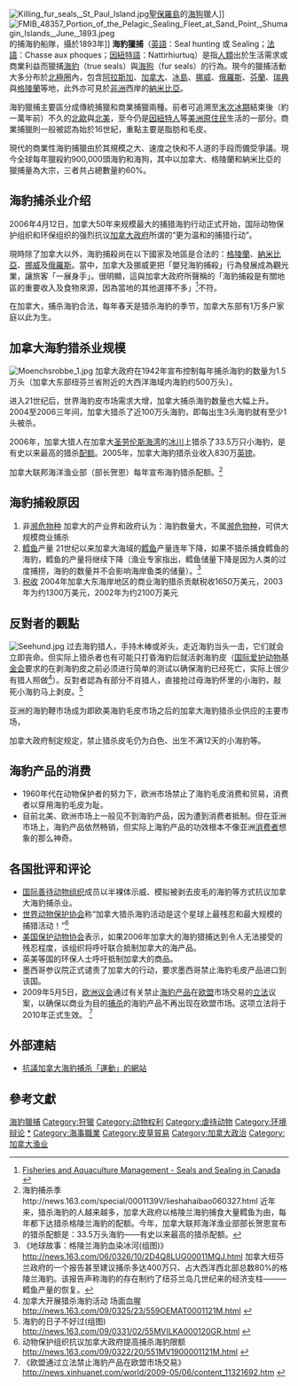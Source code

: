 {{NPOV|time=2013-03-28}}
[[File:Killing_fur_seals,_St_Paul_Island.jpg|thumb]][[聖保羅島_(阿拉斯加)|聖保羅島]]的[[海狗|海狗]]獵人]]
[[File:FMIB_48357_Portion_of_the_Pelagic_Sealing_Fleet_at_Sand_Point,_Shumagin_Islands,_June,_1893.jpeg|thumb]]的捕海豹船隊，攝於1893年]]
'''海豹獵捕'''（[[英語|英語]]：Seal hunting 或 Sealing；[[法語|法語]]：Chasse aux phoques；[[因紐特語|因紐特語]]：Nattirhiurtuq）是指[[人類|人類]]出於生活需求或商業利益而獵捕[[海豹|海豹]]（true seals）與[[海狗|海狗]]（fur seals）的行為。現今的獵捕活動大多分布於[[北極圈|北極圈]]內，包含[[阿拉斯加|阿拉斯加]]、[[加拿大|加拿大]]、[[冰島|冰島]]、[[挪威|挪威]]、[[俄羅斯|俄羅斯]]、[[芬蘭|芬蘭]]、[[瑞典|瑞典]]與[[格陵蘭|格陵蘭]]等地，此外亦可見於[[非洲|非洲]]西岸的[[納米比亞|納米比亞]]。

海豹獵捕主要區分成傳統捕獵和商業捕獵兩種。前者可追溯至[[末次冰期|末次冰期]]結束後（約一萬年前）不久的[[北歐|北歐]]與[[北美|北美]]，至今仍是[[因紐特人|因紐特人]]等[[美洲原住民|美洲原住民]]生活的一部分。商業捕獵則一般被認為始於16世紀，重點主要是脂肪和毛皮。

現代的商業性海豹捕獵由於其規模之大、速度之快和不人道的手段而備受爭議。現今全球每年獵殺約900,000頭海豹和海狗，其中以加拿大、格陵蘭和納米比亞的獵捕量為大宗，三者共占總數量約60%。

== 海豹捕杀业介绍 ==

2006年4月12日，加拿大50年来规模最大的捕猎海豹行动正式开始，国际动物保护组织和环保组织的强烈抗议[[加拿大政府|加拿大政府]]所谓的“更为温和的捕猎行动”。 

現時除了加拿大以外，海豹捕殺尚在以下國家及地區是合法的：[[格陵蘭|格陵蘭]]、[[納米比亞|納米比亞]]、[[挪威|挪威]]及[[俄羅斯|俄羅斯]]。當中，加拿大及挪威更把「嬰兒海豹捕殺」行為發展成為觀光業，讓旅客「一展身手」。很明顯，這與加拿大政府所聲稱的「海豹捕殺是有關地區的重要收入及食物來源，因為當地的其他選擇不多」<ref>[http://www.dfo-mpo.gc.ca/seal-phoque/reports-rapports/mgtplan-plangest2003/mgtplan-plangest2003_e.htm Fisheries and Aquaculture Management - Seals and Sealing in Canada] {{webarchive|url=https://web.archive.org/web/20080620053344/http://www.dfo-mpo.gc.ca/seal-phoque/reports-rapports/mgtplan-plangest2003/mgtplan-plangest2003_e.htm |date=2008-06-20 }}</ref>不符。

在加拿大，捕杀海豹合法，每年春天是猎杀海豹的季节，加拿大东部有1万多户家庭以此为生。

== 加拿大海豹猎杀业规模 ==
[[File:Moenchsrobbe_1.jpg|thumb]]
加拿大政府在1942年宣布控制每年捕杀海豹的数量为1.5万头（加拿大东部纽芬兰省附近的大西洋海域内海豹约500万头）。

进入21世纪后，世界海豹皮市场需求大增，加拿大捕杀海豹数量也大幅上升。2004至2006三年间，加拿大猎杀了近100万头海豹，即每出生3头海豹就有至少1头被杀。

2006年，加拿大猎人在加拿大[[圣劳伦斯湾|圣劳伦斯海湾]]的[[冰川|冰川]]上猎杀了33.5万只小海豹，是有史以来最高的猎杀[[配额|配额]]。2005年，加拿大海豹猎杀业收入830万[[英镑|英镑]]。

加拿大联邦海洋渔业部（部长贺恩）每年宣布海豹猎杀配额。<ref>海豹捕杀季http://news.163.com/special/0001139V/lieshahaibao060327.html {{Wayback|url=http://news.163.com/special/0001139V/lieshahaibao060327.html |date=20210207084144 }} 近年来，猎杀海豹的人越来越多，加拿大政府以格陵兰海豹捕食大量鳕鱼为由，每年都下达猎杀格陵兰海豹的配额。今年，加拿大联邦海洋渔业部部长贺恩宣布的猎杀配额是：33.5万头海豹——有史以来最高的猎杀配额。</ref>

== 海豹捕殺原因 ==
# 非[[濒危物种|濒危物种]] 加拿大的产业界和政府认为：海豹数量大，不属[[濒危物种|濒危物种]]，可供大规模商业捕杀
# [[鳕鱼|鳕鱼]]产量 21世纪以来加拿大海域的[[鳕鱼|鳕鱼]]产量连年下降，如果不猎杀捕食鳕鱼的海豹，鳕鱼的产量将继续下降（渔业专家指出，鳕鱼储量下降是因为人类的过度捕捞，海豹的数量并不会影响海岸鱼类的储量）。<ref>《地球故事：格陵兰海豹血染冰河(组图)》 http://news.163.com/06/0326/10/2D4Q8LUG00011MQJ.html {{Wayback|url=http://news.163.com/06/0326/10/2D4Q8LUG00011MQJ.html |date=20070211224453 }} 加拿大纽芬兰政府的一个报告甚至建议捕杀多达400万只、占大西洋西北部总数80%的格陵兰海豹。该报告声称海豹的存在制约了纽芬兰岛几世纪来的经济支柱———鳕鱼产量的恢复。</ref>
# [[税收|税收]] 2004年加拿大东海岸地区的商业海豹猎杀贡献税收1650万美元，2003年为约1300万美元，2002年为约2100万美元

== 反對者的觀點==
[[File:Seehund.jpg|thumb]]
过去海豹猎人，手持木棒或斧头，走近海豹当头一击，它们就会立即丧命。但实际上猎杀者也有可能只打昏海豹后就活剥海豹皮（[[国际爱护动物基金会|国际爱护动物基金会]]要求的在剥海豹皮之前必须进行简单的测试以确保海豹已经死亡，实际上很少有猎人照做<ref>加拿大开展猎杀海豹活动 场面血腥 http://news.163.com/09/0325/23/559OEMAT0001121M.html {{Wayback|url=http://news.163.com/09/0325/23/559OEMAT0001121M.html |date=20210308055342 }}</ref>）。反對者認為有部分不肖猎人，直接抢过母海豹怀里的小海豹，敲死小海豹马上剥皮。<ref>海豹的日子不好过(组图) http://news.163.com/09/0331/02/55MVILKA000120GR.html {{Wayback|url=http://news.163.com/09/0331/02/55MVILKA000120GR.html |date=20140222043428 }}</ref>

亚洲的海豹鞭市场成为即欧美海豹毛皮市场之后的加拿大海豹猎杀业供应的主要市场，{{來源請求|而其猎取手段也更加残忍——活生生用斧头剁下雄海豹的生殖器，然后任它们在冰上慢慢死去。}}

加拿大政府制定规定，禁止猎杀皮毛仍为白色、出生不满12天的小海豹等。{{來源請求|但95%被猎杀的海豹仅12天到3个月，因为小海豹游泳技能还很不娴熟，不愿离开冰面，更容易捕杀。}}

== 海豹产品的消费 ==
* 1960年代在动物保护者的努力下，欧洲市场禁止了海豹毛皮消费和贸易，消费者以穿用海豹毛皮为耻。
* 目前北美、欧洲市场上一般见不到海豹产品，因为遭到消费者抵制。但在亚洲市场上，海豹产品依然畅销，但实际上海豹产品的功效根本不像亚洲[[消费者|消费者]]想象的那么神奇。

== 各国批评和评论 ==
* [[国际善待动物组织|国际善待动物组织]]成员以半裸体示威、模拟被剥去皮毛的海豹等方式抗议加拿大海豹捕杀业。 
* [[世界动物保护协会|世界动物保护协会]]称“加拿大猎杀海豹活动是这个星球上最残忍和最大规模的捕猎活动！”<ref>动物保护组织抗议加拿大政府提高捕杀海豹限额 http://news.163.com/09/0322/20/551MV1900001121M.html {{Wayback|url=http://news.163.com/09/0322/20/551MV1900001121M.html |date=20140228125115 }}</ref>
* [[美国保护动物协会|美国保护动物协会]]表示，如果2006年加拿大的海豹猎捕达到令人无法接受的残忍程度，该组织将呼吁联合抵制加拿大的海产品。
* 英美等国的环保人士呼吁抵制加拿大的商品。
* 墨西哥参议院正式谴责了加拿大的行动，要求墨西哥禁止海豹毛皮产品进口到该国。 
* 2009年5月5日，[[欧洲议会|欧洲议会]]通过有关禁止[[海豹产品|海豹产品]]在[[欧盟|欧盟]]市场交易的[[立法|立法]]议案，以确保以商业为目的[[捕杀|捕杀]]的海豹产品不再出现在欧盟市场。这项立法将于2010年正式生效。 <ref>《欧盟通过立法禁止海豹产品在欧盟市场交易》 http://news.xinhuanet.com/world/2009-05/06/content_11321692.htm {{Wayback|url=http://news.xinhuanet.com/world/2009-05/06/content_11321692.htm |date=20090510043958 }}</ref>

== 外部連結 ==
* [https://web.archive.org/web/20080403072622/http://www.hsus.org/protect_seals.html 抗議加拿大海豹捕杀「運動」的網站]

== 參考文獻 ==
{{reflist}}

{{DEFAULTSORT:Seal Hunting}}
[[Category:海豹獵捕|]]
[[Category:狩獵|Category:狩獵]]
[[Category:动物权利|Category:动物权利]]
[[Category:虐待动物|Category:虐待动物]]
[[Category:环境辩论|Category:环境辩论]]
[[Category:鰭足類|*]]
[[Category:海事職業|Category:海事職業]]
[[Category:皮草貿易|Category:皮草貿易]]
[[Category:加拿大政治|Category:加拿大政治]]
[[Category:加拿大渔业|Category:加拿大渔业]]